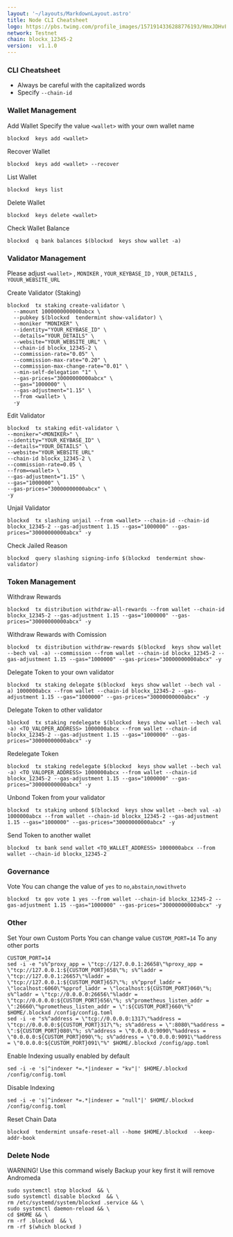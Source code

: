 ```yaml
---
layout: '~/layouts/MarkdownLayout.astro'
title: Node CLI Cheatsheet
logo: https://pbs.twimg.com/profile_images/1571914336288776193/HmxJDHvF_400x400.jpg
network: Testnet
chain: blockx_12345-2
version:  v1.1.0
---
```


###  CLI Cheatsheet

- Always be careful with the capitalized words
- Specify `--chain-id`

### Wallet Management

Add Wallet
Specify the value `<wallet>` with your own wallet name

```
blockxd  keys add <wallet>
```

Recover Wallet
```
blockxd  keys add <wallet> --recover
```

List Wallet
```
blockxd  keys list
```

Delete Wallet
```
blockxd  keys delete <wallet>
```

Check Wallet Balance
```
blockxd  q bank balances $(blockxd  keys show wallet -a)
```

### Validator Management

Please adjust `<wallet>` , `MONIKER` , `YOUR_KEYBASE_ID` , `YOUR_DETAILS` , `YOUUR_WEBSITE_URL`

Create Validator (Staking)
```
blockxd  tx staking create-validator \
  --amount 1000000000000abcx \
  --pubkey $(blockxd  tendermint show-validator) \
  --moniker "MONIKER" \
  --identity="YOUR_KEYBASE_ID" \
  --details="YOUR_DETAILS" \
  --website="YOUR_WEBSITE_URL" \
  --chain-id blockx_12345-2 \
  --commission-rate="0.05" \
  --commission-max-rate="0.20" \
  --commission-max-change-rate="0.01" \
  --min-self-delegation "1" \
  --gas-prices="30000000000abcx" \
  --gas="1000000" \
  --gas-adjustment="1.15" \
  --from <wallet> \
  -y
```

Edit Validator
```
blockxd  tx staking edit-validator \
--moniker="<MONIKER>" \
--identity="YOUR_KEYBASE_ID" \
--details="YOUR_DETAILS" \
--website="YOUR_WEBSITE_URL"
--chain-id blockx_12345-2 \
--commission-rate=0.05 \
--from=<wallet> \
--gas-adjustment="1.15" \
--gas="1000000" \
--gas-prices="30000000000abcx" \
-y
```


Unjail Validator
```
blockxd  tx slashing unjail --from <wallet> --chain-id --chain-id blockx_12345-2 --gas-adjustment 1.15 --gas="1000000" --gas-prices="30000000000abcx" -y
```

Check Jailed Reason
```
blockxd  query slashing signing-info $(blockxd  tendermint show-validator)
```

### Token Management

Withdraw Rewards
```
blockxd  tx distribution withdraw-all-rewards --from wallet --chain-id blockx_12345-2 --gas-adjustment 1.15 --gas="1000000" --gas-prices="30000000000abcx" -y
```

Withdraw Rewards with Comission
```
blockxd  tx distribution withdraw-rewards $(blockxd  keys show wallet --bech val -a) --commission --from wallet --chain-id blockx_12345-2 --gas-adjustment 1.15 --gas="1000000" --gas-prices="30000000000abcx" -y
```

Delegate Token to your own validator
```
blockxd  tx staking delegate $(blockxd  keys show wallet --bech val -a) 1000000abcx --from wallet --chain-id blockx_12345-2 --gas-adjustment 1.15 --gas="1000000" --gas-prices="30000000000abcx" -y
```

Delegate Token to other validator
```
blockxd  tx staking redelegate $(blockxd  keys show wallet --bech val -a) <TO_VALOPER_ADDRESS> 1000000abcx --from wallet --chain-id blockx_12345-2 --gas-adjustment 1.15 --gas="1000000" --gas-prices="30000000000abcx" -y
```

Redelegate Token
```
blockxd  tx staking redelegate $(blockxd  keys show wallet --bech val -a) <TO_VALOPER_ADDRESS> 1000000abcx --from wallet --chain-id blockx_12345-2 --gas-adjustment 1.15 --gas="1000000" --gas-prices="30000000000abcx" -y
```

Unbond Token from your validator
```
blockxd  tx staking unbond $(blockxd  keys show wallet --bech val -a) 1000000abcx --from wallet --chain-id blockx_12345-2 --gas-adjustment 1.15 --gas="1000000" --gas-prices="30000000000abcx" -y
```

Send Token to another wallet
```
blockxd  tx bank send wallet <TO_WALLET_ADDRESS> 1000000abcx --from wallet --chain-id blockx_12345-2
```

### Governance 

Vote
You can change the value of `yes` to `no`,`abstain`,`nowithveto`

```
blockxd  tx gov vote 1 yes --from wallet --chain-id blockx_12345-2 --gas-adjustment 1.15 --gas="1000000" --gas-prices="30000000000abcx" -y
```

### Other

Set Your own Custom Ports
You can change value `CUSTOM_PORT=14` To any other ports
```
CUSTOM_PORT=14
sed -i -e "s%^proxy_app = \"tcp://127.0.0.1:26658\"%proxy_app = \"tcp://127.0.0.1:${CUSTOM_PORT}658\"%; s%^laddr = \"tcp://127.0.0.1:26657\"%laddr = \"tcp://127.0.0.1:${CUSTOM_PORT}657\"%; s%^pprof_laddr = \"localhost:6060\"%pprof_laddr = \"localhost:${CUSTOM_PORT}060\"%; s%^laddr = \"tcp://0.0.0.0:26656\"%laddr = \"tcp://0.0.0.0:${CUSTOM_PORT}656\"%; s%^prometheus_listen_addr = \":26660\"%prometheus_listen_addr = \":${CUSTOM_PORT}660\"%" $HOME/.blockxd /config/config.toml
sed -i -e "s%^address = \"tcp://0.0.0.0:1317\"%address = \"tcp://0.0.0.0:${CUSTOM_PORT}317\"%; s%^address = \":8080\"%address = \":${CUSTOM_PORT}080\"%; s%^address = \"0.0.0.0:9090\"%address = \"0.0.0.0:${CUSTOM_PORT}090\"%; s%^address = \"0.0.0.0:9091\"%address = \"0.0.0.0:${CUSTOM_PORT}091\"%" $HOME/.blockxd /config/app.toml
```

Enable Indexing usually enabled by default
```
sed -i -e 's|^indexer *=.*|indexer = "kv"|' $HOME/.blockxd /config/config.toml
```

Disable Indexing
```
sed -i -e 's|^indexer *=.*|indexer = "null"|' $HOME/.blockxd /config/config.toml
```

Reset Chain Data
```
blockxd  tendermint unsafe-reset-all --home $HOME/.blockxd  --keep-addr-book
```

### Delete Node

WARNING! Use this command wisely 
Backup your key first it will remove Andromeda

```
sudo systemctl stop blockxd  && \
sudo systemctl disable blockxd  && \
rm /etc/systemd/system/blockxd .service && \
sudo systemctl daemon-reload && \
cd $HOME && \
rm -rf .blockxd  && \
rm -rf $(which blockxd )
```
